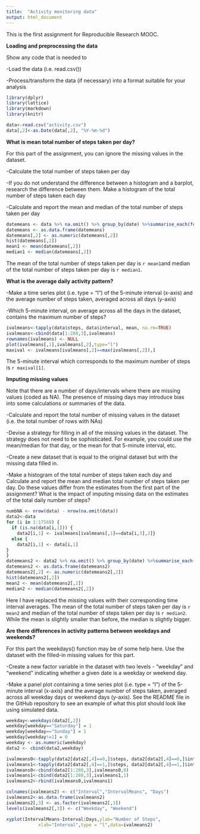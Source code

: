 ```yaml
---
title:  "Activity monitoring data"
output: html_document
---
```


This is the first assignment for Reproducible Research MOOC. 

**Loading and preprocessing the data**

Show any code that is needed to

-Load the data (i.e. read.csv())

-Process/transform the data (if necessary) into a format suitable for your analysis

```r
library(dplyr)
library(lattice)
library(markdown)
library(knitr)

data<-read.csv("activity.csv")
data[,2]<-as.Date(data[,2], "%Y-%m-%d")

```

**What is mean total number of steps taken per day?**

For this part of the assignment, you can ignore the missing values in the dataset.

-Calculate the total number of steps taken per day

-If you do not understand the difference between a histogram and a barplot, research the difference between them. Make a histogram of the total number of steps taken each day


-Calculate and report the mean and median of the total number of steps taken per day


```r
datemeans <- data %>% na.omit() %>% group_by(date) %>%summarise_each(funs(mean))
datemeans <- as.data.frame(datemeans)
datemeans[,2] <- as.numeric(datemeans[,2])
hist(datemeans[,2])
mean1 <- mean(datemeans[,2])
median1 <- median(datemeans[,2])

```
The mean of the total number of steps taken per day is `r mean1`and median of the total number of steps taken per day is `r median1`.

**What is the average daily activity pattern?**

-Make a time series plot (i.e. type = "l") of the 5-minute interval (x-axis) and the average number of steps taken, averaged across all days (y-axis)

-Which 5-minute interval, on average across all the days in the dataset, contains the maximum number of steps?

```r
ivalmeans<-tapply(data$steps, data$interval, mean, na.rm=TRUE)
ivalmeans<-cbind(data[1:288,3],ivalmeans)
rownames(ivalmeans) <- NULL
plot(ivalmeans[,1],ivalmeans[,2],type="l")
maxival <- ivalmeans[ivalmeans[,2]==max(ivalmeans[,2]),]

```
The 5-minute interval which corresponds to the maximum number of steps is `r maxival[1]`.

**Imputing missing values**

Note that there are a number of days/intervals where there are missing values (coded as NA). The presence of missing days may introduce bias into some calculations or summaries of the data.

-Calculate and report the total number of missing values in the dataset (i.e. the total number of rows with NAs)

-Devise a strategy for filling in all of the missing values in the dataset. The strategy does not need to be sophisticated. For example, you could use the mean/median for that day, or the mean for that 5-minute interval, etc.

-Create a new dataset that is equal to the original dataset but with the missing data filled in.

-Make a histogram of the total number of steps taken each day and Calculate and report the mean and median total number of steps taken per day. Do these values differ from the estimates from the first part of the assignment? What is the impact of imputing missing data on the estimates of the total daily number of steps?


```r
numbNA <- nrow(data) - nrow(na.omit(data))
data2<-data
for (i in 1:17568) {
  if (is.na(data[i,1])) {
    data2[i,1] <- ivalmeans[ivalmeans[,1]==data[i,3],2]}
  else {
    data2[i,1] <- data[i,1]
}
}
datemeans2 <- data2 %>% na.omit() %>% group_by(date) %>%summarise_each(funs(mean))
datemeans2 <- as.data.frame(datemeans2)
datemeans2[,2] <- as.numeric(datemeans2[,2])
hist(datemeans2[,2])
mean2 <- mean(datemeans2[,2])
median2 <- median(datemeans2[,2])
```
Here I have replaced the missing values with their corresponding time interval averages. 
The mean of the total number of steps taken per day is `r mean2` and median of the total number of steps taken per day is `r median2`. While the mean is slightly smaller than before, the median is slightly bigger.

**Are there differences in activity patterns between weekdays and weekends?**

For this part the weekdays() function may be of some help here. Use the dataset with the filled-in missing values for this part.

-Create a new factor variable in the dataset with two levels - "weekday" and "weekend" indicating whether a given date is a weekday or weekend day.

-Make a panel plot containing a time series plot (i.e. type = "l") of the 5-minute interval (x-axis) and the average number of steps taken, averaged across all weekday days or weekend days (y-axis). See the README file in the GitHub repository to see an example of what this plot should look like using simulated data.

```r
weekday<-weekdays(data2[,2])
weekday[weekday=="Saturday"] = 1
weekday[weekday=="Sunday"] = 1
weekday[weekday!=1] = 0
weekday <- as.numeric(weekday)
data2 <- cbind(data2,weekday)

ivalmeans0<-tapply(data2[data2[,4]==0,]$steps, data2[data2[,4]==0,]$interval, mean)
ivalmeans1<-tapply(data2[data2[,4]==1,]$steps, data2[data2[,4]==1,]$interval, mean)
ivalmeans0<-cbind(data2[1:288,3],ivalmeans0,0)
ivalmeans1<-cbind(data2[1:288,3],ivalmeans1,1)
ivalmeans2<-rbind(ivalmeans0,ivalmeans1)

colnames(ivalmeans2) <- c("Interval","IntervalMeans", "Days")
ivalmeans2<-as.data.frame(ivalmeans2)
ivalmeans2[,3] <- as.factor(ivalmeans2[,3])
levels(ivalmeans2[,3]) <- c("Weekday", "Weekend")

xyplot(IntervalMeans~Interval|Days,ylab="Number of Steps", 
            xlab="Interval",type = "l",data=ivalmeans2)
```
